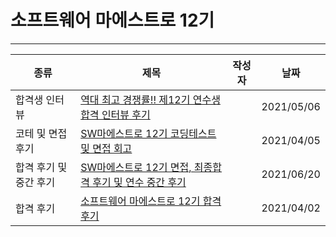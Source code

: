 
# 소프트웨어 마에스트로 12기

---

| 종류 | 제목 | 작성자 | 날짜 |
| --- | --- | --- | --- |
| 합격생 인터뷰 | [역대 최고 경쟁률!! 제12기 연수생 합격 인터뷰 후기](https://www.swmaestro.org/sw/bbs/B0000002/view.do?nttId=23759&menuNo=200019&pageIndex=1) | <Author author={companies.SW마에스트로} /> | 2021/05/06 |
| 코테 및 면접 후기 | [SW마에스트로 12기 코딩테스트 및 면접 회고](https://crong-dev.tistory.com/66) | <Author author={authors.개발하는크롱} /> | 2021/04/05 |
| 합격 후기 및 중간 후기 | [SW마에스트로 12기 면접, 최종합격 후기 및 연수 중간 후기](https://algosketch.tistory.com/120) | <Author author={authors.algosketch} /> | 2021/06/20 |
| 합격 후기 | [소프트웨어 마에스트로 12기 합격 후기](https://airplane9876.tistory.com/8) | <Author author={authors.종이비행기} /> | 2021/04/02 |
